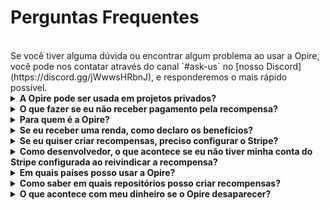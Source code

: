 
# Perguntas Frequentes

<br/>
<InfoPanel>
    Se você tiver alguma dúvida ou encontrar algum problema ao usar a Opire, você pode nos contatar através do canal `#ask-us` no [nosso Discord](https://discord.gg/jWwwsHRbnJ), e responderemos o mais rápido possível.
</InfoPanel>
<br/>

<details>
    <summary><strong>A Opire pode ser usada em projetos privados?</strong></summary>
    <div style={{ marginTop: '10px' }}>
        Sim, nossos comandos podem ser usados em projetos privados, mas há um detalhe a ser considerado.
        
        As recompensas criadas aparecerão na plataforma da Opire, mas desenvolvedores sem acesso ao projeto não poderão tentar resolver os problemas ou reivindicar as recompensas.
        
        Se pessoas externas quiserem colaborar, elas precisarão se comunicar diretamente com o administrador do projeto para solicitar acesso.
    </div>
</details>

<details>
    <summary><strong>O que fazer se eu não receber pagamento pela recompensa?</strong></summary>
    <div style={{ marginTop: '10px' }}>
        Se você se encontrar nessa situação, lamentamos pelo que aconteceu 💔
        
        Primeiro, tente se comunicar com o criador da recompensa. Eles podem não estar cientes de que já podem te pagar, podem ter esquecido ou ainda não terem conseguido fazer isso. Confiamos na comunidade e em sua capacidade de resolver conflitos através do diálogo.

        A Opire é uma ferramenta projetada para a comunidade, e esperamos que seja usada da maneira correta. Entendemos que nem sempre é o caso, e para situações em que um usuário criou muitas recompensas que não pretende pagar, a Opire possui algoritmos que detectam esse comportamento e desabilitam o usuário para evitar mais danos à comunidade. Esses usuários não poderão criar mais recompensas até processarem o pagamento das pendentes.
    </div>
</details>

<details>
    <summary><strong>Para quem é a Opire?</strong></summary>
    <div style={{ marginTop: '10px' }}>
        Vários grupos podem se beneficiar da Opire:

        - <strong>Desenvolvedores:</strong> É uma oportunidade de ganhar uma renda extra sem estar preso a horários ou procedimentos complicados. Além disso, você aprimorará suas habilidades resolvendo problemas reais em diferentes idiomas.
        - <strong>Empresas:</strong> Facilitamos a resolução de problemas nas dependências de seu projeto sem envolver sua equipe de desenvolvimento. Portanto, você pode otimizar seus custos concentrando recursos no que agrega valor à empresa.
        - <strong>Proprietários de Código Aberto:</strong> Você pode aproveitar a Opire para crescer sua comunidade e manter seu projeto vivo com contribuições de outros desenvolvedores. Além disso, se outros criarem recompensas para o seu projeto, você receberá uma renda extra para agradecer pelo seu impacto no mundo do código aberto.
        - <strong>Entusiastas de Código Aberto:</strong> Ao contrário das plataformas de doações, as recompensas na Opire estão ligadas a um problema real do projeto, impactando diretamente na melhoria da qualidade do código. Você não será um doador anônimo, mas sim participará ativamente do aprimoramento e crescimento do projeto.
    </div>
</details>

<details>
    <summary><strong>Se eu receber uma renda, como declaro os benefícios?</strong></summary>
    <div style={{ marginTop: '10px' }}>
        Como você pode receber renda de qualquer lugar do mundo, não podemos fornecer uma solução que atenda aos requisitos de cada país (isso está fora do nosso escopo).
        
        A pessoa que recebe a renda é responsável por cumprir a legislação de seu país, declarando-a conforme necessário em cada caso. Você pode obter uma lista de sua renda diretamente de sua conta no Stripe.
    </div>
</details>

<details>
    <summary><strong>Se eu quiser criar recompensas, preciso configurar o Stripe?</strong></summary>
    <div style={{ marginTop: '10px' }}>
        Não.
        
        Você só precisa inserir um método de pagamento ao pagar pelas recompensas que você criou anteriormente.
    </div>
</details>

<details>
    <summary><strong>Como desenvolvedor, o que acontece se eu não tiver minha conta do Stripe configurada ao reivindicar a recompensa?</strong></summary>
    <div style={{ marginTop: '10px' }}>
        Se alguém tentou te pagar mas sua conta do Stripe não estava configurada, o pagamento não pode ser processado, e nós te notificaremos para configurar sua conta. Uma vez configurada, entre em contato com o criador da recompensa pedindo para tentar o processo de pagamento novamente.
    </div>
</details>

<details>
    <summary><strong>Em quais países posso usar a Opire?</strong></summary>
    <div style={{ marginTop: '10px' }}>
        A Opire não proíbe explicitamente seu uso em nenhum país. No entanto, ao usar um provedor de pagamento como o Stripe, o usuário está sujeito às condições impostas pelo Stripe.

        Antes de criar uma recompensa, [certifique-se de que seu país seja suportado pelo Stripe](https://stripe.com/global).
    </div>
</details>

<details>
    <summary><strong>Como saber em quais repositórios posso criar recompensas?</strong></summary>
    <div style={{ marginTop: '10px' }}>
        Na [página de Projetos](https://app.opire.dev/projects) dentro da Opire, você pode ver os repositórios onde nosso aplicativo está instalado e pode criar quantas recompensas desejar dentro desses repositórios.

        Você pode usar a barra de pesquisa para encontrar seu projeto favorito e, se não conseguir encontrá-lo, entre em contato com o proprietário do repositório para instalar [nosso aplicativo](/overview/install-app).
    </div>
</details>

<details>
    <summary><strong>O que acontece com meu dinheiro se o Opire desaparecer?</strong></summary>
    <div style={{ marginTop: '10px' }}>
       Você não perderia nem um centavo.

       No Opire, não retemos fundos para uso futuro. Seu dinheiro estará sempre em suas mãos até que você decida pagar o desenvolvedor.
       
       Também não solicitaremos suas informações de cartão de crédito ou bancárias. Não temos acesso a esses dados (nem queremos), portanto, nunca haverá pagamentos inesperados.
       
       Quando você faz um pagamento no Opire, tudo é tratado pelo Stripe, e os desenvolvedores recebem sua parte diretamente. O Opire só mantém a porcentagem correspondente aos nossos honorários ao processar pagamentos de recompensas/dicas.
    </div>
</details>

